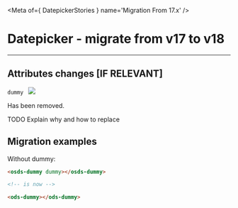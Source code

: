 
<Meta of={ DatepickerStories } name='Migration From 17.x' />

# Datepicker - migrate from v17 to v18
----

## Attributes changes [IF RELEVANT]

`dummy ` <img src="https://img.shields.io/badge/removed-FF0000" />

Has been removed.

TODO Explain why and how to replace

## Migration examples

Without dummy:
```html
<osds-dummy dummy></osds-dummy>

<!-- is now -->

<ods-dummy></ods-dummy>
```
